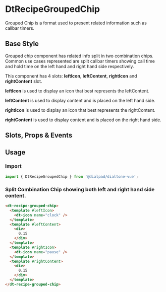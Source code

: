 

<Meta of={GroupedChipStories}/>

# DtRecipeGroupedChip

<Subtitle>
  Grouped Chip is a format used to present related information such as callbar timers.
</Subtitle>

## Base Style

Grouped chip component has related info split in two combination chips. Common use cases represented
are split callbar timers showing call time and hold time on the left hand and right hand side respectively.

This component has 4 slots: **leftIcon**, **leftContent**, **rightIcon** and **rightContent** slot.

**leftIcon** is used to display an icon that best represents the leftContent.

**leftContent** is used to display content and is placed on the left hand side.

**rightIcon** is used to display an icon that best represents the rightContent.

**rightContent** is used to display content and is placed on the right hand side.

<Canvas>
  <Story id="recipes-chips-grouped-chips--default" />
</Canvas>

## Slots, Props & Events

<Controls />

## Usage

### Import

```jsx
import { DtRecipeGroupedChip } from '@dialpad/dialtone-vue';
```

### Split Combination Chip showing both left and right hand side content.

```html
<dt-recipe-grouped-chip>
  <template #leftIcon>
    <dt-icon name="clock" />
  </template>
  <template #leftContent>
    <div>
      0.15
    </div>
  </template>
  <template #rightIcon>
    <dt-icon name="pause" />
  </template>
  <template #rightContent>
    <div>
      0.15
    </div>
  </template>
</dt-recipe-grouped-chip>
```
